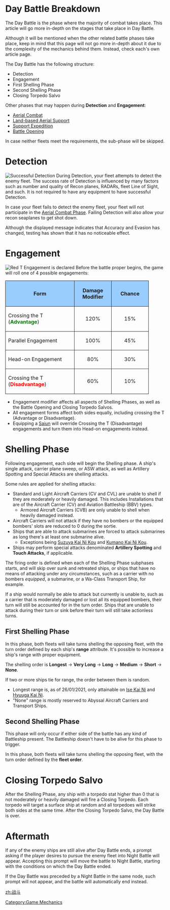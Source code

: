 =Day Battle Breakdown=

The Day Battle is the phase where the majority of combat takes place. This article will go more in-depth on the stages that take place in Day Battle.

Although it will be mentioned when the other related battle phases take place, keep in mind that this page will not go more in-depth about it due to the complexity of the mechanics behind them. Instead, check each's own article page.

The Day Battle has the following structure:
* Detection
* Engagement
* First Shelling Phase
* Second Shelling Phase
* Closing Torpedo Salvo

Other phases that may happen during '''Detection''' and '''Engagement''':
* [[Arill/Sandbox/Combat/Aerial Combat|Aerial Combat]]
* [[Arill/Sandbox/Combat/Land-based Aerial Support|Land-based Aerial Support]]
* [[Arill/Sandbox/Combat/Support Expedition|Support Expedition]]
* [[Arill/Sandbox/Combat/Battle Opening|Battle Opening]]

In case neither fleets meet the requirements, the sub-phase will be skipped.

=Detection=
[[File:Successfull_Detection.png|thumb|right|Successful Detection]]
During Detection, your fleet attempts to detect the enemy fleet. The success rate of Detection is influenced by many factors such as number and quality of Recon planes, RADARs, fleet Line of Sight, and such. It is not required to have any equipment to have successful Detection.

In case your fleet fails to detect the enemy fleet, your fleet will not participate in the [[Arill/Sandbox/Combat/Aerial Combat|Aerial Combat Phase]]. Failing Detection will also allow your recon seaplanes to get shot down.

Although the displayed message indicates that Accuracy and Evasion has changed, testing has shown that it has no noticeable effect.

=Engagement=
[[File:Engagement_Example.png|thumb|right|Red T Engagement is declared]]
Before the battle proper begins, the game will roll one of 4 possible engagements:

{| class="wikitable" style="margin: auto;"
|-
!style="text-align: center; border-radius: 6px 0 0 0; border-style: solid; border-width: 1px; background-color:#99CCFF; width:200px;" |Form
!style="text-align: center; border-style: solid; border-width: 1px; background-color:#99CCFF; width:100px;" |Damage Modifier
!style="text-align: center; border-style: solid; border-width: 1px; background-color:#99CCFF; width:100px;" |Chance
|-
|style="border-style: solid; border-width: 1px;"| Crossing the T ('''<span style="color:green">Advantage</span>''')<br />{{Nihongo|T字戦有利|''T Ji-sen Yuuri''|}}
|style="text-align: center; border-style: solid; border-width: 1px;"| 120%
|style="text-align: center; border-style: solid; border-width: 1px;"| 15%
|-
|style="border-style: solid; border-width: 1px;"| Parallel Engagement<br />{{Nihongo|同航戦|''Doukousen''|}}
|style="text-align: center; border-style: solid; border-width: 1px;"| 100%
|style="text-align: center; border-style: solid; border-width: 1px;"| 45%
|-
|style="border-style: solid; border-width: 1px;"| Head-on Engagement<br />{{Nihongo|反航戦|''Hankousen''|}}
|style="text-align: center; border-style: solid; border-width: 1px;"| 80%
|style="text-align: center; border-style: solid; border-width: 1px;"| 30%

|-
|style="border-style: solid; border-width: 1px;"| Crossing the T ('''<span style="color:red">Disadvantage</span>''')<br />{{Nihongo|T字戦不利|''T Ji-sen Furi''|}}
|style="text-align: center; border-style: solid; border-width: 1px;"| 60%
|style="text-align: center; border-style: solid; border-width: 1px;"| 10%
|}

* Engagement modifier affects all aspects of Shelling Phases, as well as the Battle Opening and Closing Torpedo Salvos. 
* All engagement forms affect both sides equally, including crossing the T (Advantage or Disadvantage).
* Equipping a {{Template:YellowPlane}}[[Saiun]] will override Crossing the T (Disadvantage) engagements and turn them into Head-on engagements instead.

=Shelling Phase=
Following engagement, each side will begin the Shelling phase. A ship's single attack, carrier plane sweep, or ASW attack, as well as Artillery Spotting and Special Attacks are shelling attacks.

Some rules are applied for shelling attacks:
* Standard and Light Aircraft Carriers (CV and CVL) are unable to shell if they are moderately or heavily damaged. This includes Installations that are of the Aircraft Carrier (CV) and Aviation Battleship (BBV) types.
** Armored Aircraft Carriers (CVB) are only unable to shell when heavily damaged instead.
* Aircraft Carriers will not attack if they have no bombers or the equipped bombers' slots are reduced to 0 during the sortie.
* Ships that are able to attack submarines are forced to attack submarines as long there's at least one submarine alive.
** Exceptions being [[Suzuya|Suzuya Kai Ni Kou]] and [[Kumano|Kumano Kai Ni Kou]].
* Ships may perform special attacks denominated '''Artillery Spotting''' and '''Touch Attacks''', if applicable.

The firing order is defined when each of the Shelling Phase subphases starts, and will skip over sunk and retreated ships, or ships that have no means of attacking under any circumstances, such as a carrier with no bombers ''equipped'', a submarine, or a Wa-Class Transport Ship, for example.

If a ship would normally be able to attack but currently is unable to, such as a carrier that is moderately damaged or lost all its equipped bombers, their turn will still be accounted for in the turn order. Ships that are unable to attack during their turn or sink before their turn will still take actionless turns.

==First Shelling Phase==
In this phase, both fleets will take turns shelling the opposing fleet, with the turn order defined by each ship's '''range''' attribute. It's possible to increase a ship's range with proper equipment.

The shelling order is '''Longest''' → '''Very Long''' → '''Long''' → '''Medium''' → '''Short''' → '''None'''.

If two or more ships tie for range, the order between them is random.

* Longest range is, as of 26/01/2021, only attainable on [[Ise|Ise Kai Ni]] and [[Hyuuga|Hyuuga Kai Ni]].
* "None" range is mostly reserved to Abyssal Aircraft Carriers and Transport Ships.

==Second Shelling Phase==
This phase will only occur if either side of the battle has any kind of Battleship present. The Battleship doesn't have to be alive for this phase to trigger.

In this phase, both fleets will take turns shelling the opposing fleet, with the turn order defined by the '''fleet order'''.

=Closing Torpedo Salvo=

After the Shelling Phase, any ship with a torpedo stat higher than 0 that is not moderately or heavily damaged will fire a Closing Torpedo. Each torpedo will target a surface ship at random and all torpedoes will strike both sides at the same time. After the Closing Torpedo Salvo, the Day Battle is over.

=Aftermath=

If any of the enemy ships are still alive after Day Battle ends, a prompt asking if the player desires to pursue the enemy fleet into Night Battle will appear. Accepting this prompt will move the battle to Night Battle, starting with the conditions on which the Day Battle ended.

If the Day Battle was preceded by a Night Battle in the same node, such prompt will not appear, and the battle will automatically end instead.



{{GameMechanics2}}
[[zh:战斗]]
[[Category:Game Mechanics]]